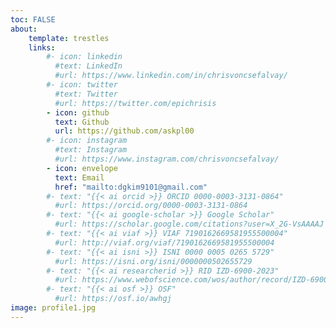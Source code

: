 ```yaml
---
toc: FALSE
about:
    template: trestles
    links:
        #- icon: linkedin
          #text: LinkedIn
          #url: https://www.linkedin.com/in/chrisvoncsefalvay/
        #- icon: twitter
          #text: Twitter
          #url: https://twitter.com/epichrisis
        - icon: github
          text: Github
          url: https://github.com/askpl00
        #- icon: instagram
          #text: Instagram
          #url: https://www.instagram.com/chrisvoncsefalvay/
        - icon: envelope
          text: Email
          href: "mailto:dgkim9101@gmail.com"
        #- text: "{{< ai orcid >}} ORCID 0000-0003-3131-0864"
          #url: https://orcid.org/0000-0003-3131-0864
        #- text: "{{< ai google-scholar >}} Google Scholar"
          #url: https://scholar.google.com/citations?user=X_2G-VsAAAAJ
        #- text: "{{< ai viaf >}} VIAF 7190162669581955500004"
          #url: http://viaf.org/viaf/7190162669581955500004
        #- text: "{{< ai isni >}} ISNI 0000 0005 0265 5729"
          #url: https://isni.org/isni/0000000502655729
        #- text: "{{< ai researcherid >}} RID IZD-6900-2023"
          #url: https://www.webofscience.com/wos/author/record/IZD-6900-2023
        #- text: "{{< ai osf >}} OSF"
          #url: https://osf.io/awhgj
image: profile1.jpg
---
```





